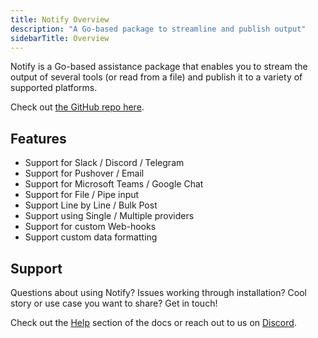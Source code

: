 ```yaml
---
title: Notify Overview
description: "A Go-based package to streamline and publish output"
sidebarTitle: Overview
---
```

Notify is a Go-based assistance package that enables you to stream the output of several tools (or read from a file) and publish it to a variety of supported platforms.

Check out [the GitHub repo here](https://github.com/projectdiscovery/notify).

## Features

- Support for Slack / Discord / Telegram
- Support for Pushover / Email
- Support for Microsoft Teams / Google Chat
- Support for File / Pipe input
- Support Line by Line / Bulk Post
- Support using Single / Multiple providers
- Support for custom Web-hooks
- Support custom data formatting 

## Support 
Questions about using Notify? Issues working through installation? Cool story or use case you want to share? Get in touch! 

Check out the [Help](/help) section of the docs or reach out to us on [Discord](https://discord.com/invite/projectdiscovery). 
